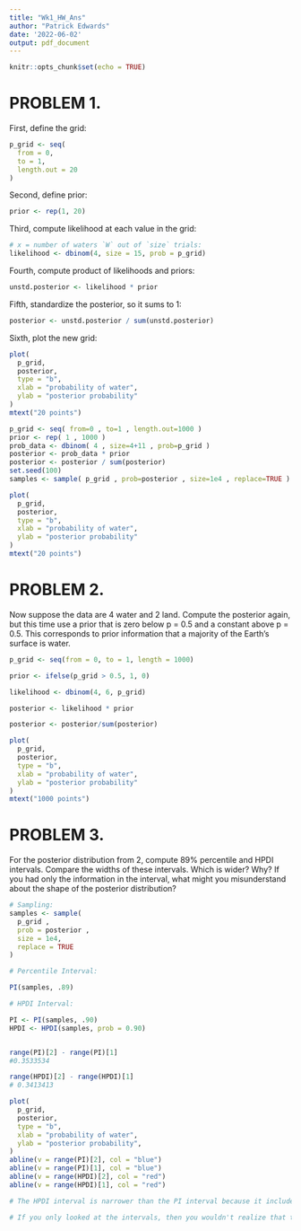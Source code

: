 ```yaml
---
title: "Wk1_HW_Ans"
author: "Patrick Edwards"
date: '2022-06-02'
output: pdf_document
---
```


```r
knitr::opts_chunk$set(echo = TRUE)
```

# PROBLEM 1.
First, define the grid:
```r
p_grid <- seq(
  from = 0,
  to = 1,
  length.out = 20
)
```

Second, define prior:
```r
prior <- rep(1, 20)
```

Third, compute likelihood at each value in the grid:
```r
# x = number of waters `W` out of `size` trials:
likelihood <- dbinom(4, size = 15, prob = p_grid)
```

Fourth, compute product of likelihoods and priors:
```r
unstd.posterior <- likelihood * prior
```

Fifth, standardize the posterior, so it sums to 1:
```r
posterior <- unstd.posterior / sum(unstd.posterior)
```

Sixth, plot the new grid:
```r
plot(
  p_grid, 
  posterior, 
  type = "b",
  xlab = "probability of water", 
  ylab = "posterior probability"
)
mtext("20 points")
```


```r
p_grid <- seq( from=0 , to=1 , length.out=1000 )
prior <- rep( 1 , 1000 )
prob_data <- dbinom( 4 , size=4+11 , prob=p_grid )
posterior <- prob_data * prior
posterior <- posterior / sum(posterior)
set.seed(100)
samples <- sample( p_grid , prob=posterior , size=1e4 , replace=TRUE )

plot(
  p_grid, 
  posterior, 
  type = "b",
  xlab = "probability of water", 
  ylab = "posterior probability"
)
mtext("20 points")
```



# PROBLEM 2.

Now suppose the data are 4 water and 2 land. Compute the posterior
again, but this time use a prior that is zero below p = 0.5 and a constant
above p = 0.5. This corresponds to prior information that a majority of the
Earth’s surface is water.

```r
p_grid <- seq(from = 0, to = 1, length = 1000)

prior <- ifelse(p_grid > 0.5, 1, 0)

likelihood <- dbinom(4, 6, p_grid)

posterior <- likelihood * prior

posterior <- posterior/sum(posterior)

plot(
  p_grid, 
  posterior, 
  type = "b",
  xlab = "probability of water", 
  ylab = "posterior probability"
)
mtext("1000 points")

```


# PROBLEM 3. 
For the posterior distribution from 2, compute 89% percentile and HPDI intervals. Compare the widths of these intervals. Which is wider? Why? If you had only the information in the interval, what might you misunderstand about the shape of the posterior distribution?

```r
# Sampling:
samples <- sample(
  p_grid , 
  prob = posterior , 
  size = 1e4, 
  replace = TRUE
)

# Percentile Interval:

PI(samples, .89)

# HPDI Interval:

PI <- PI(samples, .90)
HPDI <- HPDI(samples, prob = 0.90)


range(PI)[2] - range(PI)[1]
#0.3533534

range(HPDI)[2] - range(HPDI)[1]
# 0.3413413

plot(
  p_grid, 
  posterior, 
  type = "b",
  xlab = "probability of water", 
  ylab = "posterior probability",
)
abline(v = range(PI)[2], col = "blue")
abline(v = range(PI)[1], col = "blue")
abline(v = range(HPDI)[2], col = "red")
abline(v = range(HPDI)[1], col = "red")

# The HPDI interval is narrower than the PI interval because it includes only the most probable 89% of the posterior distribution. In other words, the HPDI includes the "tallest" or "highest" 89% of the distribution. The PI, on the other hand, contains only the MIDDLE 89% of the distribution.

# If you only looked at the intervals, then you wouldn't realize that there's a discontinuity in the posterior distribution at 50%.
```



